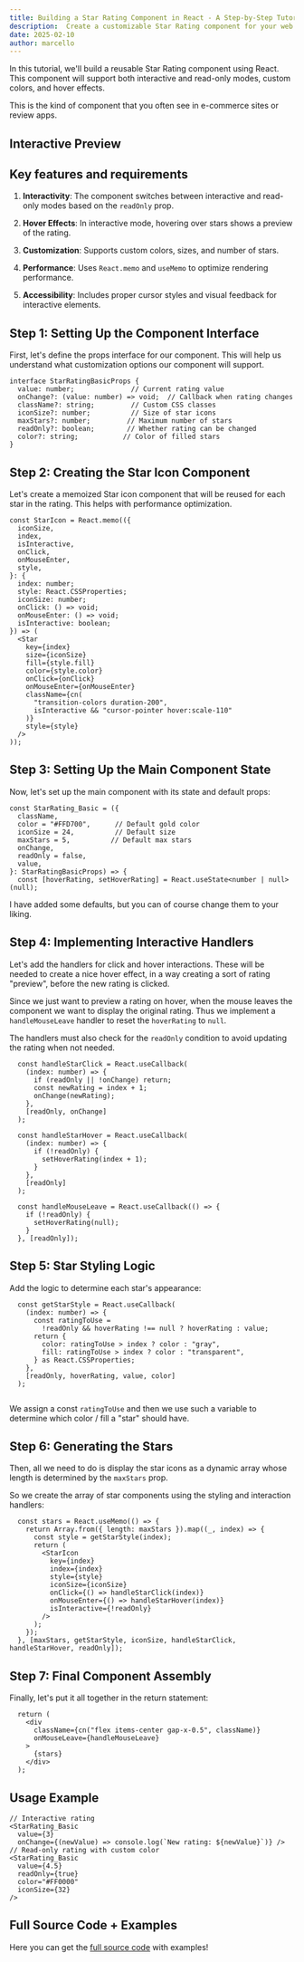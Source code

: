 ```yaml
---
title: Building a Star Rating Component in React - A Step-by-Step Tutorial
description:  Create a customizable Star Rating component for your web projects and ecommerce sites. 
date: 2025-02-10
author: marcello
---
```



In this tutorial, we'll build a reusable Star Rating component using React. This component will support both interactive and read-only modes, custom colors, and hover effects.

This is the kind of component that you often see in e-commerce sites or review apps.

## Interactive Preview
<ComponentLoader
  name="star-rating-basic-ex-01"     
  classNameComponentContainer='min-h-[200px] border' 
/>

## Key features and requirements

1. **Interactivity**: The component switches between interactive and read-only modes based on the `readOnly` prop.

2. **Hover Effects**: In interactive mode, hovering over stars shows a preview of the rating.

3. **Customization**: Supports custom colors, sizes, and number of stars.

4. **Performance**: Uses `React.memo` and `useMemo` to optimize rendering performance.

5. **Accessibility**: Includes proper cursor styles and visual feedback for interactive elements.


## Step 1: Setting Up the Component Interface

First, let's define the props interface for our component. This will help us understand what customization options our component will support.

```tsx
interface StarRatingBasicProps {
  value: number;              // Current rating value
  onChange?: (value: number) => void;  // Callback when rating changes
  className?: string;         // Custom CSS classes
  iconSize?: number;          // Size of star icons
  maxStars?: number;         // Maximum number of stars
  readOnly?: boolean;        // Whether rating can be changed
  color?: string;           // Color of filled stars
}
```

## Step 2: Creating the Star Icon Component

Let's create a memoized Star icon component that will be reused for each star in the rating. This helps with performance optimization.

```tsx
const StarIcon = React.memo(({
  iconSize,
  index,
  isInteractive,
  onClick,
  onMouseEnter,
  style,
}: {
  index: number;
  style: React.CSSProperties;
  iconSize: number;
  onClick: () => void;
  onMouseEnter: () => void;
  isInteractive: boolean;
}) => (
  <Star
    key={index}
    size={iconSize}
    fill={style.fill}
    color={style.color}
    onClick={onClick}
    onMouseEnter={onMouseEnter}
    className={cn(
      "transition-colors duration-200",
      isInteractive && "cursor-pointer hover:scale-110"
    )}
    style={style}
  />
));
```

## Step 3: Setting Up the Main Component State

Now, let's set up the main component with its state and default props:

```tsx
const StarRating_Basic = ({
  className,
  color = "#FFD700",      // Default gold color
  iconSize = 24,          // Default size
  maxStars = 5,          // Default max stars
  onChange,
  readOnly = false,
  value,
}: StarRatingBasicProps) => {
  const [hoverRating, setHoverRating] = React.useState<number | null>(null);
```

I have added some defaults, but you can of course change them to your liking. 


## Step 4: Implementing Interactive Handlers

Let's add the handlers for click and hover interactions. These will be needed to create a nice hover effect, in a way creating a sort of rating "preview", before the new rating is clicked.

Since we just want to preview a rating on hover, when the mouse leaves the component we want to display the original rating. Thus we implement a `handleMouseLeave` handler to reset the `hoverRating` to `null`.

The handlers must also check for the `readOnly` condition to avoid updating the rating when not needed. 

```tsx
  const handleStarClick = React.useCallback(
    (index: number) => {
      if (readOnly || !onChange) return;
      const newRating = index + 1;
      onChange(newRating);
    },
    [readOnly, onChange]
  );

  const handleStarHover = React.useCallback(
    (index: number) => {
      if (!readOnly) {
        setHoverRating(index + 1);
      }
    },
    [readOnly]
  );

  const handleMouseLeave = React.useCallback(() => {
    if (!readOnly) {
      setHoverRating(null);
    }
  }, [readOnly]);
```

## Step 5: Star Styling Logic

Add the logic to determine each star's appearance:

```tsx
  const getStarStyle = React.useCallback(
    (index: number) => {
      const ratingToUse =
        !readOnly && hoverRating !== null ? hoverRating : value;
      return {
        color: ratingToUse > index ? color : "gray",
        fill: ratingToUse > index ? color : "transparent",
      } as React.CSSProperties;
    },
    [readOnly, hoverRating, value, color]
  );  
  
```

We assign a const `ratingToUse` and then we use such a variable to determine which color / fill a "star" should have. 


## Step 6: Generating the Stars

Then, all we need to do is display the star icons as a dynamic array whose length is determined by the `maxStars` prop.

So we create the array of star components using the styling and interaction handlers:

```tsx
  const stars = React.useMemo(() => {
    return Array.from({ length: maxStars }).map((_, index) => {
      const style = getStarStyle(index);
      return (
        <StarIcon
          key={index}
          index={index}
          style={style}
          iconSize={iconSize}
          onClick={() => handleStarClick(index)}
          onMouseEnter={() => handleStarHover(index)}
          isInteractive={!readOnly}
        />
      );
    });
  }, [maxStars, getStarStyle, iconSize, handleStarClick, handleStarHover, readOnly]);

```

##  Step 7: Final Component Assembly

Finally, let's put it all together in the return statement:

```tsx
  return (
    <div
      className={cn("flex items-center gap-x-0.5", className)}
      onMouseLeave={handleMouseLeave}
    >
      {stars}
    </div>
  );
  ```


##  Usage Example

```tsx
// Interactive rating
<StarRating_Basic
  value={3}
  onChange={(newValue) => console.log(`New rating: ${newValue}`)} />
// Read-only rating with custom color
<StarRating_Basic
  value={4.5}
  readOnly={true}
  color="#FF0000"
  iconSize={32}
/>
```

## Full Source Code + Examples

Here you can get the [full source code](/docs) with examples! 